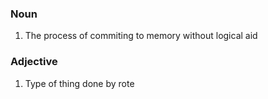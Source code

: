 ===Noun===
# The process of commiting to memory without logical aid
===Adjective===
# Type of thing done by rote